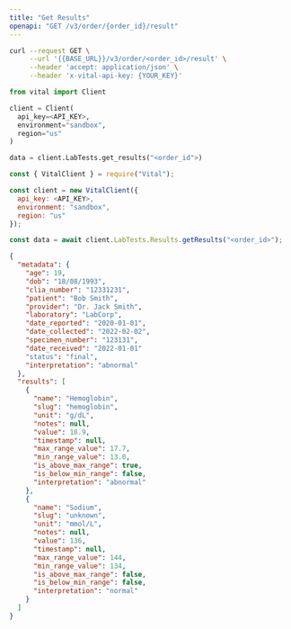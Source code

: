 ```yaml
---
title: "Get Results"
openapi: "GET /v3/order/{order_id}/result"
---
```


<RequestExample>

```bash cURL
curl --request GET \
     --url '{{BASE_URL}}/v3/order/<order_id>/result' \
     --header 'accept: application/json' \
     --header 'x-vital-api-key: {YOUR_KEY}'
```

```python Python
from vital import Client

client = Client(
  api_key=<API_KEY>,
  environment="sandbox",
  region="us"
)

data = client.LabTests.get_results("<order_id">)
```

```javascript Node
const { VitalClient } = require("Vital");

const client = new VitalClient({
  api_key: <API_KEY>,
  environment: "sandbox",
  region: "us"
});

const data = await client.LabTests.Results.getResults("<order_id>");
```

</RequestExample>

<ResponseExample>

```json Response
{
  "metadata": {
    "age": 19,
    "dob": "18/08/1993",
    "clia_number": "12331231",
    "patient": "Bob Smith",
    "provider": "Dr. Jack Smith",
    "laboratory": "LabCorp",
    "date_reported": "2020-01-01",
    "date_collected": "2022-02-02",
    "specimen_number": "123131",
    "date_received": "2022-01-01"
    "status": "final",
    "interpretation": "abnormal"
  },
  "results": [
    {
      "name": "Hemoglobin",
      "slug": "hemoglobin",
      "unit": "g/dL",
      "notes": null,
      "value": 18.9,
      "timestamp": null,
      "max_range_value": 17.7,
      "min_range_value": 13.0,
      "is_above_max_range": true,
      "is_below_min_range": false,
      "interpretation": "abnormal"
    },
    {
      "name": "Sodium",
      "slug": "unknown",
      "unit": "mmol/L",
      "notes": null,
      "value": 136,
      "timestamp": null,
      "max_range_value": 144,
      "min_range_value": 134,
      "is_above_max_range": false,
      "is_below_min_range": false,
      "interpretation": "normal"
    }
  ]
}
```

</ResponseExample>
